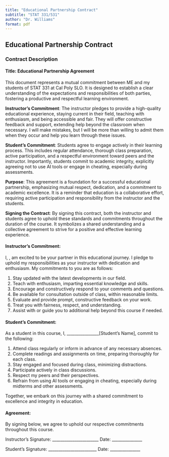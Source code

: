 ```yaml
---
title: "Educational Partnership Contract"
subtitle: "STAT 331/531"
author: "Dr. Williams"
format: pdf
---
```


## Educational Partnership Contract

### Contract Description

#### Title: Educational Partnership Agreement

This document represents a mutual commitment between ME and my students of STAT 331 at Cal Poly SLO. It is designed to establish a clear understanding of the expectations and responsibilities of both parties, fostering a productive and respectful learning environment.

**Instructor's Commitment**: The instructor pledges to provide a high-quality educational experience, staying current in their field, teaching with enthusiasm, and being accessible and fair. They will offer constructive feedback and support, extending help beyond the classroom when necessary. I will make mistakes, but I will be more than willing to admit them when they occur and help you learn through these issues.

**Student's Commitment**: Students agree to engage actively in their learning process. This includes regular attendance, thorough class preparation, active participation, and a respectful environment toward peers and the instructor. Importantly, students commit to academic integrity, explicitly agreeing not to use AI tools or engage in cheating, especially during assessments.

**Purpose**: This agreement is a foundation for a successful educational partnership, emphasizing mutual respect, dedication, and a commitment to academic excellence. It is a reminder that education is a collaborative effort, requiring active participation and responsibility from the instructor and the students.

**Signing the Contract**: By signing this contract, both the instructor and students agree to uphold these standards and commitments throughout the duration of the course. It symbolizes a shared understanding and a collective agreement to strive for a positive and effective learning experience.

#### Instructor's Commitment:

I, \textcolor{red}{Immanuel Williams PhD}, am excited to be your partner in this educational journey. I pledge to uphold my responsibilities as your instructor with dedication and enthusiasm. My commitments to you are as follows:

1.  Stay updated with the latest developments in our field.
2.  Teach with enthusiasm, imparting essential knowledge and skills.
3.  Encourage and constructively respond to your comments and questions.
4.  Be available for consultation outside of class, within reasonable limits.
5.  Evaluate and provide prompt, constructive feedback on your work.
6.  Treat you with fairness, respect, and understanding.
7.  Assist with or guide you to additional help beyond this course if needed.

#### Student's Commitment:

As a student in this course, I, \_\_\_\_\_\_\_\_\_\_\_\_\_\_\_\_\[Student's Name\], commit to the following:

1.  Attend class regularly or inform in advance of any necessary absences.
2.  Complete readings and assignments on time, preparing thoroughly for each class.
3.  Stay engaged and focused during class, minimizing distractions.
4.  Participate actively in class discussions.
5.  Respect my peers and their perspectives.
6.  Refrain from using AI tools or engaging in cheating, especially during midterms and other assessments.

Together, we embark on this journey with a shared commitment to excellence and integrity in education.

#### Agreement:

By signing below, we agree to uphold our respective commitments throughout this course.

Instructor's Signature: \_\_\_\_\_\_\_\_\_\_\_\_\_\_\_\_\_\_\_\_\_\_\_ Date: \_\_\_\_\_\_\_\_\_\_\_\_\_\_\_

Student's Signature: \_\_\_\_\_\_\_\_\_\_\_\_\_\_\_\_\_\_\_\_\_\_\_\_ Date: \_\_\_\_\_\_\_\_\_\_\_\_\_\_\_
